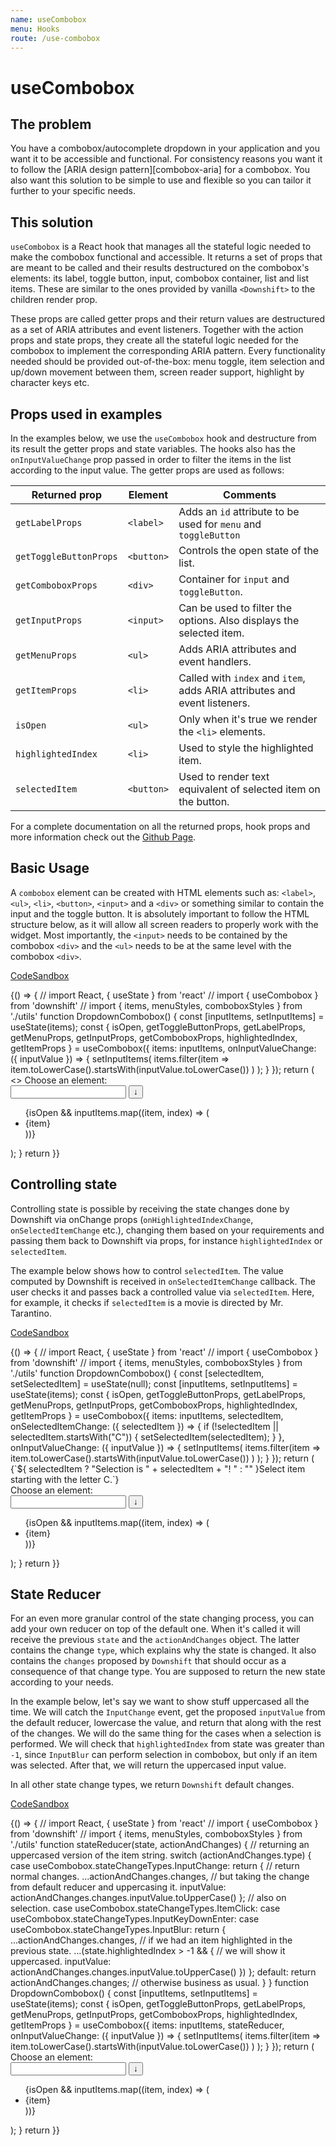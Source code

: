 ```yaml
---
name: useCombobox
menu: Hooks
route: /use-combobox
---
```



# useCombobox

## The problem

You have a combobox/autocomplete dropdown in your application and you want it to
be accessible and functional. For consistency reasons you want it to follow the
[ARIA design pattern][combobox-aria] for a combobox. You also want this solution
to be simple to use and flexible so you can tailor it further to your specific
needs.

## This solution

`useCombobox` is a React hook that manages all the stateful logic needed to make
the combobox functional and accessible. It returns a set of props that are meant
to be called and their results destructured on the combobox's elements: its
label, toggle button, input, combobox container, list and list items. These are
similar to the ones provided by vanilla `<Downshift>` to the children render
prop.

These props are called getter props and their return values are destructured as
a set of ARIA attributes and event listeners. Together with the action props and
state props, they create all the stateful logic needed for the combobox to
implement the corresponding ARIA pattern. Every functionality needed should be
provided out-of-the-box: menu toggle, item selection and up/down movement
between them, screen reader support, highlight by character keys etc.

## Props used in examples

In the examples below, we use the `useCombobox` hook and destructure from its
result the getter props and state variables. The hooks also has the
`onInputValueChange` prop passed in order to filter the items in the list
according to the input value. The getter props are used as follows:

| Returned prop          | Element    | Comments                                                                  |
| ---------------------- | ---------- | ------------------------------------------------------------------------- |
| `getLabelProps`        | `<label>`  | Adds an `id` attribute to be used for `menu` and `toggleButton`           |
| `getToggleButtonProps` | `<button>` | Controls the open state of the list.                                      |
| `getComboboxProps`     | `<div>`    | Container for `input` and `toggleButton`.                                 |
| `getInputProps`        | `<input>`  | Can be used to filter the options. Also displays the selected item.       |
| `getMenuProps`         | `<ul>`     | Adds ARIA attributes and event handlers.                                  |
| `getItemProps`         | `<li>`     | Called with `index` and `item`, adds ARIA attributes and event listeners. |
| `isOpen`               | `<ul>`     | Only when it's true we render the `<li>` elements.                        |
| `highlightedIndex`     | `<li>`     | Used to style the highlighted item.                                       |
| `selectedItem`         | `<button>` | Used to render text equivalent of selected item on the button.            |

For a complete documentation on all the returned props, hook props and more
information check out the
[Github Page](https://github.com/downshift-js/downshift/tree/master/src/hooks/useCombobox).

## Basic Usage

A `combobox` element can be created with HTML elements such as: `<label>`,
`<ul>`, `<li>`, `<button>`, `<input>` and a `<div>` or something similar to
contain the input and the toggle button. It is absolutely important to follow
the HTML structure below, as it will allow all screen readers to properly work
with the widget. Most importantly, the `<input>` needs to be contained by the
combobox `<div>` and the `<ul>` needs to be at the same level with the combobox
`<div>`.

[CodeSandbox](https://codesandbox.io/s/usecombobox-usage-evufg)

<Playground style={playgroundStyles}>
  {() => {
    // import React, { useState } from 'react'
    // import { useCombobox } from 'downshift'
    // import { items, menuStyles, comboboxStyles } from './utils'
    function DropdownCombobox() {
      const [inputItems, setInputItems] = useState(items);
      const {
        isOpen,
        getToggleButtonProps,
        getLabelProps,
        getMenuProps,
        getInputProps,
        getComboboxProps,
        highlightedIndex,
        getItemProps
      } = useCombobox({
        items: inputItems,
        onInputValueChange: ({ inputValue }) => {
          setInputItems(
            items.filter(item =>
              item.toLowerCase().startsWith(inputValue.toLowerCase())
            )
          );
        }
      });
      return (
        <>
          <label {...getLabelProps()}>Choose an element:</label>
          <div style={comboboxStyles} {...getComboboxProps()}>
            <input {...getInputProps()} />
            <button {...getToggleButtonProps()} aria-label="toggle menu">
              &#8595;
            </button>
          </div>
          <ul {...getMenuProps()} style={menuStyles}>
            {isOpen &&
              inputItems.map((item, index) => (
                <li
                  style={
                    highlightedIndex === index ? { backgroundColor: "#bde4ff" } : {}
                  }
                  key={`${item}${index}`}
                  {...getItemProps({ item, index })}
                >
                  {item}
                </li>
              ))}
          </ul>
        </>
      );
    }
    return <DropdownCombobox />
}}

</Playground>

## Controlling state

Controlling state is possible by receiving the state changes done by Downshift
via onChange props (`onHighlightedIndexChange`, `onSelectedItemChange` etc.),
changing them based on your requirements and passing them back to Downshift via
props, for instance `highlightedIndex` or `selectedItem`.

The example below shows how to control `selectedItem`. The value computed by
Downshift is received in `onSelectedItemChange` callback. The user checks it and
passes back a controlled value via `selectedItem`. Here, for example, it checks
if `selectedItem` is a movie is directed by Mr. Tarantino.

[CodeSandbox](https://codesandbox.io/s/usecombobox-variations-controlling-state-wfr1j)

<Playground style={playgroundStyles}>
  {() => {
    // import React, { useState } from 'react'
    // import { useCombobox } from 'downshift'
    // import { items, menuStyles, comboboxStyles } from './utils'
    function DropdownCombobox() {
      const [selectedItem, setSelectedItem] = useState(null);
      const [inputItems, setInputItems] = useState(items);
      const {
        isOpen,
        getToggleButtonProps,
        getLabelProps,
        getMenuProps,
        getInputProps,
        getComboboxProps,
        highlightedIndex,
        getItemProps
      } = useCombobox({
        items: inputItems,
        selectedItem,
        onSelectedItemChange: ({ selectedItem }) => {
          if (!selectedItem || selectedItem.startsWith("C")) {
            setSelectedItem(selectedItem);
          }
        },
        onInputValueChange: ({ inputValue }) => {
          setInputItems(
            items.filter(item =>
              item.toLowerCase().startsWith(inputValue.toLowerCase())
            )
          );
        }
      });
      return (
        <React.Fragment>
          <div>{`${
            selectedItem ? "Selection is " + selectedItem + "! " : ""
          }Select item starting with the letter C.`}</div>
          <label {...getLabelProps()}>Choose an element:</label>
          <div style={comboboxStyles} {...getComboboxProps()}>
            <input {...getInputProps()} />
            <button {...getToggleButtonProps()} aria-label={"toggle menu"}>
              &#8595;
            </button>
          </div>
          <ul {...getMenuProps()} style={menuStyles}>
            {isOpen &&
              inputItems.map((item, index) => (
                <li
                  style={
                    highlightedIndex === index ? { backgroundColor: "#bde4ff" } : {}
                  }
                  key={`${item}${index}`}
                  {...getItemProps({ item, index })}
                >
                  {item}
                </li>
              ))}
          </ul>
        </React.Fragment>
      );
    }
    return <DropdownCombobox />
  }}
</Playground>

## State Reducer

For an even more granular control of the state changing process, you can add
your own reducer on top of the default one. When it's called it will receive the
previous `state` and the `actionAndChanges` object. The latter contains the
change `type`, which explains why the state is changed. It also contains the
`changes` proposed by `Downshift` that should occur as a consequence of that
change type. You are supposed to return the new state according to your needs.

In the example below, let's say we want to show stuff uppercased all the time.
We will catch the `InputChange` event, get the proposed `inputValue` from the
default reducer, lowercase the value, and return that along with the rest of the
changes. We will do the same thing for the cases when a selection is performed.
We will check that `highlightedIndex` from state was greater than `-1`, since
`InputBlur` can perform selection in combobox, but only if an item was selected.
After that, we will return the uppercased input value.

In all other state change types, we return `Downshift` default changes.

[CodeSandbox](https://codesandbox.io/s/usecombobox-variations-state-reducer-x7feb)

<Playground style={playgroundStyles}>
  {() => {
    // import React, { useState } from 'react'
    // import { useCombobox } from 'downshift'
    // import { items, menuStyles, comboboxStyles } from './utils'
    function stateReducer(state, actionAndChanges) {
      // returning an uppercased version of the item string.
      switch (actionAndChanges.type) {
        case useCombobox.stateChangeTypes.InputChange:
          return {
            // return normal changes.
            ...actionAndChanges.changes,
            // but taking the change from default reducer and uppercasing it.
            inputValue: actionAndChanges.changes.inputValue.toUpperCase()
          };
        // also on selection.
        case useCombobox.stateChangeTypes.ItemClick:
        case useCombobox.stateChangeTypes.InputKeyDownEnter:
        case useCombobox.stateChangeTypes.InputBlur:
          return {
            ...actionAndChanges.changes,
            // if we had an item highlighted in the previous state.
            ...(state.highlightedIndex > -1 && {
              // we will show it uppercased.
              inputValue: actionAndChanges.changes.inputValue.toUpperCase()
            })
          };
        default:
          return actionAndChanges.changes; // otherwise business as usual.
      }
    }
    function DropdownCombobox() {
      const [inputItems, setInputItems] = useState(items);
      const {
        isOpen,
        getToggleButtonProps,
        getLabelProps,
        getMenuProps,
        getInputProps,
        getComboboxProps,
        highlightedIndex,
        getItemProps
      } = useCombobox({
        items: inputItems,
        stateReducer,
        onInputValueChange: ({ inputValue }) => {
          setInputItems(
            items.filter(item =>
              item.toLowerCase().startsWith(inputValue.toLowerCase())
            )
          );
        }
      });
      return (
        <React.Fragment>
          <label {...getLabelProps()}>Choose an element:</label>
          <div style={comboboxStyles} {...getComboboxProps()}>
            <input {...getInputProps()} />
            <button {...getToggleButtonProps()} aria-label="toggle menu">
              &#8595;
            </button>
          </div>
          <ul {...getMenuProps()} style={menuStyles}>
            {isOpen &&
              inputItems.map((item, index) => (
                <li
                  style={
                    highlightedIndex === index ? { backgroundColor: "#bde4ff" } : {}
                  }
                  key={`${item}${index}`}
                  {...getItemProps({ item, index })}
                >
                  {item}
                </li>
              ))}
          </ul>
        </React.Fragment>
      );
    }
    return <DropdownCombobox />
  }}
</Playground>
